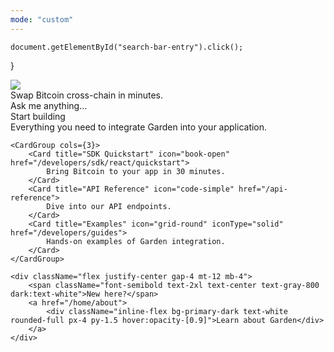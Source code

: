 ```yaml
---
mode: "custom"
---
```


    document.getElementById("search-bar-entry").click();
}

<div className="w-full h-96 flex flex-col items-center justify-center bg-white/5 text-white">
    <div className="w-full max-w-[600px]">
        <img src="/logo/dark.svg" className="w-full" />
    </div>
    <div className="text-xl mt-2">
        Swap Bitcoin cross-chain in minutes.
    </div>
    <div className="flex items-center w-full max-w-[450px] border border-white/10 rounded-lg mt-10 px-4 py-2" onClick={openSearch}>
        <span className="text-gray-400">Ask me anything...</span>
    </div>
</div>

<div className="max-w-8xl mx-auto my-24 px-4 lg:px-8">
    <div className="font-semibold text-2xl text-center text-gray-800 dark:text-white mb-2">
        Start building
    </div>
    <div className="text-lg text-center mb-4">
        Everything you need to integrate Garden into your application.
    </div>

    <CardGroup cols={3}>
        <Card title="SDK Quickstart" icon="book-open" href="/developers/sdk/react/quickstart">
            Bring Bitcoin to your app in 30 minutes.
        </Card>
        <Card title="API Reference" icon="code-simple" href="/api-reference">
            Dive into our API endpoints.
        </Card>
        <Card title="Examples" icon="grid-round" iconType="solid" href="/developers/guides">
            Hands-on examples of Garden integration.
        </Card>
    </CardGroup>

    <div className="flex justify-center gap-4 mt-12 mb-4">
        <span className="font-semibold text-2xl text-center text-gray-800 dark:text-white">New here?</span>
        <a href="/home/about">
            <div className="inline-flex bg-primary-dark text-white rounded-full px-4 py-1.5 hover:opacity-[0.9]">Learn about Garden</div>
        </a>
    </div>
</div>
